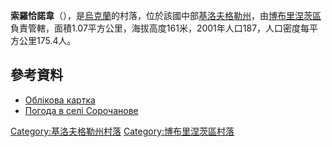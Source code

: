 {{coord|47|58|11|N|31|55|5|E|scale:100000_region:UA|display=title}}

'''索羅恰諾韋'''（{{lang-uk|Сорочанове}}），是[[烏克蘭|烏克蘭]]的村落，位於該國中部[[基洛夫格勒州|基洛夫格勒州]]，由[[博布里涅茨區|博布里涅茨區]]負責管轄，面積1.07平方公里，海拔高度161米，2001年人口187，人口密度每平方公里175.4人。

==參考資料==
*[http://gska2.rada.gov.ua/pls/z7502/A005?rdat1=11.11.2008&rf7571=16385 Облікова картка]{{dead link|date=2018年4月 |bot=InternetArchiveBot |fix-attempted=yes }}
* [http://weather.in.ua/ua/kirovogradskaja/24563 Погода в селі Сорочанове] {{Wayback|url=http://weather.in.ua/ua/kirovogradskaja/24563 |date=20160305210523 }}

{{DEFAULTSORT:Сорочанове}}
[[Category:基洛夫格勒州村落|Category:基洛夫格勒州村落]]
[[Category:博布里涅茨區村落|Category:博布里涅茨區村落]]


{{Kirovohrad-geo-stub}}